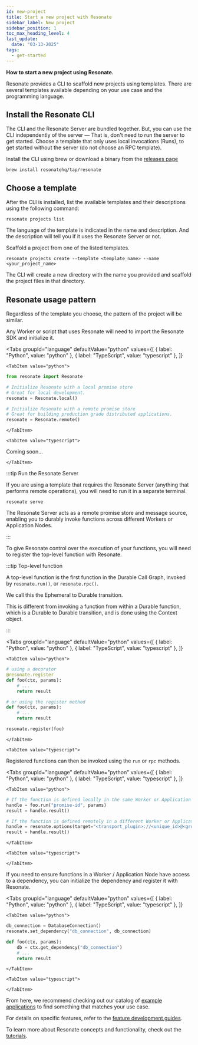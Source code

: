 ```yaml
---
id: new-project
title: Start a new project with Resonate
sidebar_label: New project
sidebar_position: 1
toc_max_heading_level: 4
last_update:
  date: "03-13-2025"
tags:
  - get-started
---
```



**How to start a new project using Resonate.**

Resonate provides a CLI to scaffold new projects using templates.
There are several templates available depending on your use case and the programming language.

## Install the Resonate CLI

The CLI and the Resonate Server are bundled together.
But, you can use the CLI independently of the server — That is, don't need to run the server to get started.
Choose a template that only uses local invocations (Runs), to get started without the server (do not choose an RPC template).

Install the CLI using brew or download a binary from the [releases page](https://github.com/resonatehq/resonate/releases)

```shell
brew install resonatehq/tap/resonate
```

## Choose a template

After the CLI is installed, list the available templates and their descriptions using the following command:

```shell
resonate projects list
```

The language of the template is indicated in the name and description.
And the description will tell you if it uses the Resonate Server or not.

Scaffold a project from one of the listed templates.

```shell
resonate projects create --template <template_name> --name <your_project_name>
```

The CLI will create a new directory with the name you provided and scaffold the project files in that directory.

## Resonate usage pattern

Regardless of the template you choose, the pattern of the project will be similar.

Any Worker or script that uses Resonate will need to import the Resonate SDK and initialize it.

<Tabs
    groupId="language"
	defaultValue="python"
	values={[
		{ label: "Python", value: "python" },
		{ label: "TypeScript", value: "typescript" },
	]}
>
    
    <TabItem value="python">

```python
from resonate import Resonate

# Initialize Resonate with a local promise store
# Great for local development.
resonate = Resonate.local()

# Initialize Resonate with a remote promise store
# Great for building production grade distributed applications.
resonate = Resonate.remote()
```

    </TabItem>

    <TabItem value="typescript">

Coming soon...

    </TabItem>

</Tabs>

:::tip Run the Resonate Server

If you are using a template that requires the Resonate Server (anything that performs remote operations), you will need to run it in a separate terminal.

```shell
resonate serve
```

The Resonate Server acts as a remote promise store and message source, enabling you to durably invoke functions across different Workers or Application Nodes.

:::

To give Resonate control over the execution of your functions, you will need to register the top-level function with Resonate.

:::tip Top-level function

A top-level function is the first function in the Durable Call Graph, invoked by `resonate.run()`, or `resonate.rpc()`.

We call this the Ephemeral to Durable transition.

This is different from invoking a function from within a Durable function, which is a Durable to Durable transition, and is done using the Context object.

:::

<Tabs
    groupId="language"
	defaultValue="python"
	values={[
		{ label: "Python", value: "python" },
		{ label: "TypeScript", value: "typescript" },
	]}
>

    <TabItem value="python">

```python
# using a decorator
@resonate.register
def foo(ctx, params):
    # ...
    return result

# or using the register method
def foo(ctx, params):
	# ...
	return result

resonate.register(foo)
```

    </TabItem>

    <TabItem value="typescript">

  </TabItem>

</Tabs>

Registered functions can then be invoked using the `run` or `rpc` methods.

<Tabs
	groupId="language"
	defaultValue="python"
	values={[
		{ label: "Python", value: "python" },
		{ label: "TypeScript", value: "typescript" },
	]}
>
	<TabItem value="python">

```python
# If the function is defined locally in the same Worker or Application Node
handle = foo.run("promise-id", params)
result = handle.result()

# If the function is defined remotely in a different Worker or Application Node
handle = resonate.options(target="<transport_plugin>://<unique_id>@<group>/<id>").rpc("foo", "promise-id", params)
result = handle.result()
```

    </TabItem>

    <TabItem value="typescript">

    </TabItem>

</Tabs>

If you need to ensure functions in a Worker / Application Node have access to a dependency, you can initialize the dependency and register it with Resonate.

<Tabs
	groupId="language"
	defaultValue="python"
	values={[
		{ label: "Python", value: "python" },
		{ label: "TypeScript", value: "typescript" },
	]}
>

    <TabItem value="python">

```python
db_connection = DatabaseConnection()
resonate.set_dependency("db_connection", db_connection)

def foo(ctx, params):
	db = ctx.get_dependency("db_connection")
	# ...
	return result
```

    </TabItem>

    <TabItem value="typescript">

    </TabItem>

</Tabs>

From here, we recommend checking out our catalog of [example applications](https://github.com/resonatehq-examples) to find something that matches your use case.

For details on specific features, refer to the [feature development guides](/develop).

To learn more about Resonate concepts and functionality, check out the [tutorials](/learn).

